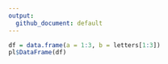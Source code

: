 ```yaml
---
output:
  github_document: default
---
```


```r
df = data.frame(a = 1:3, b = letters[1:3])
pl$DataFrame(df)
```
